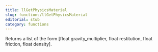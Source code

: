 ```yaml
---
title: llGetPhysicsMaterial
slug: functions/llGetPhysicsMaterial
editorial: stub
category: functions
---
```


<LSLFunction name="llGetPhysicsMaterial"/>

Returns a list of the form [float gravity_multiplier, float restitution, float friction, float density].
